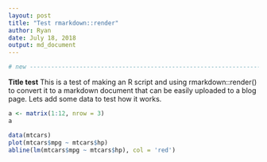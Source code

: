 ```yaml
---
layout: post
title: "Test rmarkdown::render"
author: Ryan
date: July 18, 2018
output: md_document
---
```


```r
# new ---------------------------------------------------------------------
```

**Title test**
This is a test of making an R script and using rmarkdown::render() to convert it to a markdown document that can be easily uploaded to a blog page. Lets add some data to test how it works.



```r
a <- matrix(1:12, nrow = 3)
a

data(mtcars)
plot(mtcars$mpg ~ mtcars$hp)
abline(lm(mtcars$mpg ~ mtcars$hp), col = 'red')
```

